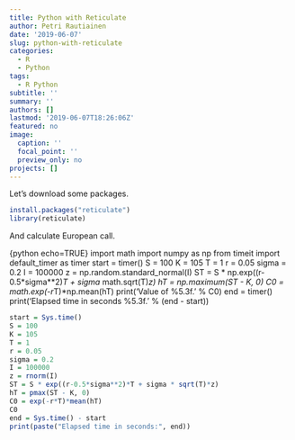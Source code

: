 ```yaml
---
title: Python with Reticulate
author: Petri Rautiainen
date: '2019-06-07'
slug: python-with-reticulate
categories:
  - R
  - Python
tags:
  - R Python
subtitle: ''
summary: ''
authors: []
lastmod: '2019-06-07T18:26:06Z'
featured: no
image:
  caption: ''
  focal_point: ''
  preview_only: no
projects: []
---
```


Let's download some packages.

```r
install.packages("reticulate")
library(reticulate)
```

And calculate European call. 

{python echo=TRUE}
import math
import numpy as np
from timeit import default_timer as timer
start = timer()
S = 100
K = 105 
T = 1 
r = 0.05
sigma = 0.2
I = 100000
z = np.random.standard_normal(I)
ST = S * np.exp((r-0.5*sigma**2)*T + sigma * math.sqrt(T)*z)
hT = np.maximum(ST - K, 0)
C0 = math.exp(-r*T)*np.mean(hT)
print('Value of %5.3f.' % C0)
end = timer()
print('Elapsed time in seconds %5.3f.' % (end - start))

```r
start = Sys.time()
S = 100
K = 105 
T = 1 
r = 0.05
sigma = 0.2
I = 100000
z = rnorm(I)
ST = S * exp((r-0.5*sigma**2)*T + sigma * sqrt(T)*z)
hT = pmax(ST - K, 0)
C0 = exp(-r*T)*mean(hT)
C0
end = Sys.time() - start
print(paste("Elapsed time in seconds:", end))
```

